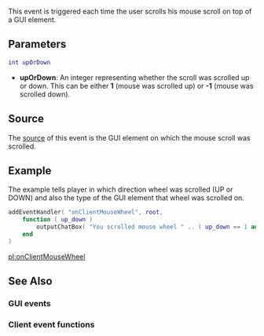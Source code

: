 {{Client event}}
 
This event is triggered each time the user scrolls his mouse scroll on top of a GUI element.

==Parameters== 
<syntaxhighlight lang="lua">
int upOrDown
</syntaxhighlight> 
* '''upOrDown''': An integer representing whether the scroll was scrolled up or down. This can be either '''1''' (mouse was scrolled up) or '''-1''' (mouse was scrolled down).
==Source==
The [[/event_system#Event_source.md|source]] of this event is the GUI element on which the mouse scroll was scrolled.

==Example== 
The example tells player in which direction wheel was scrolled (UP or DOWN) and also the type of the GUI element that wheel was scrolled on.
<syntaxhighlight lang="lua">
addEventHandler( "onClientMouseWheel", root,
    function ( up_down )
        outputChatBox( "You scrolled mouse wheel " .. ( up_down == 1 and "UP" or "DOWN" ) .. " on " .. getElementType( source ) )
    end
)
</syntaxhighlight>

[[/pl:onClientMouseWheel.md|pl:onClientMouseWheel]]

==See Also==
===GUI events===
{{GUI_events}}
===Client event functions===
{{Client_event_functions}}